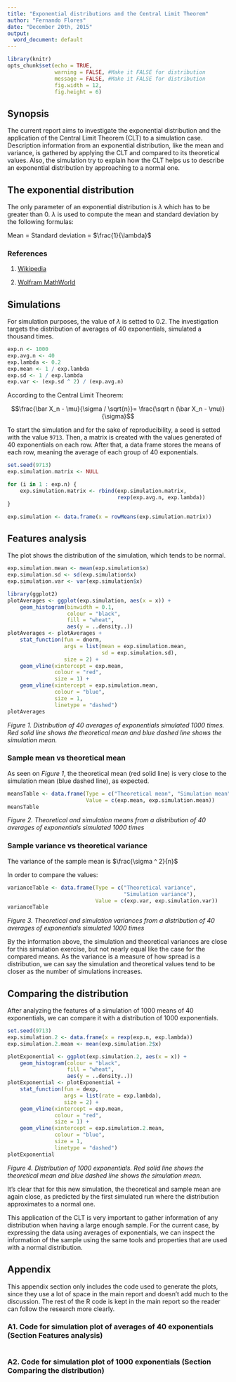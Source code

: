 ```yaml
---
title: "Exponential distributions and the Central Limit Theorem"
author: "Fernando Flores"
date: "December 20th, 2015"
output:
  word_document: default
---
```


```r
library(knitr)
opts_chunk$set(echo = TRUE, 
               warning = FALSE, #Make it FALSE for distribution
               message = FALSE, #Make it FALSE for distribution
               fig.width = 12,
               fig.height = 6)
```

## Synopsis

The current report aims to investigate the exponential distribution and the application of the Central Limit Theorem (CLT) to a simulation case. Description information from an exponential distribution, like the mean and variance, is gathered by applying the CLT and compared to its theoretical values. Also, the simulation try to explain how the CLT helps us to describe an exponential distribution by approaching to a normal one.


## The exponential distribution

The only parameter of an exponential distribution is $\lambda$ which has to be greater than 0. $\lambda$ is used to compute the mean and standard deviation by the following formulas:

Mean = Standard deviation = $\frac{1}{\lambda}$


### References

1. [Wikipedia](https://en.wikipedia.org/wiki/Exponential_distribution)

2. [Wolfram MathWorld](http://mathworld.wolfram.com/ExponentialDistribution.html)


## Simulations

For simulation purposes, the value of $\lambda$ is setted to 0.2. The investigation targets the distribution of averages of 40 exponentials, simulated a thousand times.

```r
exp.n <- 1000
exp.avg.n <- 40
exp.lambda <- 0.2
exp.mean <- 1 / exp.lambda
exp.sd <- 1 / exp.lambda
exp.var <- (exp.sd ^ 2) / (exp.avg.n)
```

According to the Central Limit Theorem:

$$\frac{\bar X_n - \mu}{\sigma / \sqrt{n}}=
\frac{\sqrt n (\bar X_n - \mu)}{\sigma}$$


To start the simulation and for the sake of reproducibility, a seed is setted with the value `9713`. Then, a matrix is created with the values generated of 40 exponentials on each row. After that, a data frame stores the means of each row, meaning the average of each group of 40 exponentials.

```r
set.seed(9713)
exp.simulation.matrix <- NULL

for (i in 1 : exp.n) {
    exp.simulation.matrix <- rbind(exp.simulation.matrix, 
                                   rexp(exp.avg.n, exp.lambda))
}

exp.simulation <- data.frame(x = rowMeans(exp.simulation.matrix))
```


## Features analysis

The plot shows the distribution of the simulation, which tends to be normal.

```r
exp.simulation.mean <- mean(exp.simulation$x)
exp.simulation.sd <- sd(exp.simulation$x)
exp.simulation.var <- var(exp.simulation$x)
```

```r
library(ggplot2)
plotAverages <- ggplot(exp.simulation, aes(x = x)) + 
    geom_histogram(binwidth = 0.1, 
                   colour = "black",
                   fill = "wheat",
                   aes(y = ..density..)) 
plotAverages <- plotAverages + 
    stat_function(fun = dnorm, 
                  args = list(mean = exp.simulation.mean, 
                              sd = exp.simulation.sd), 
                  size = 2) +
    geom_vline(xintercept = exp.mean, 
               colour = "red",
               size = 1) +
    geom_vline(xintercept = exp.simulation.mean, 
               colour = "blue", 
               size = 1,
               linetype = "dashed")
plotAverages
```

*Figure 1. Distribution of 40 averages of exponentials simulated 1000 times. Red solid line shows the theoretical mean and blue dashed line shows the simulation mean.*


### Sample mean vs theoretical mean

As seen on *Figure 1*, the theoretical mean (red solid line) is very close to the simulation mean (blue dashed line), as expected.

```r
meansTable <- data.frame(Type = c("Theoretical mean", "Simulation mean"), 
                         Value = c(exp.mean, exp.simulation.mean))
meansTable
```

*Figure 2. Theoretical and simulation means from a distribution of 40 averages of exponentials simulated 1000 times*


### Sample variance vs theoretical variance

The variance of the sample mean is $\frac{\sigma ^ 2}{n}$

In order to compare the values:

```r
varianceTable <- data.frame(Type = c("Theoretical variance", 
                                     "Simulation variance"), 
                            Value = c(exp.var, exp.simulation.var))
varianceTable
```

*Figure 3. Theoretical and simulation variances from a distribution of 40 averages of exponentials simulated 1000 times*

By the information above, the simulation and theoretical variances are close for this simulation exercise, but not nearly equal like the case for the compared means. As the variance is a measure of how spread is a distribution, we can say the simulation and theoretical values tend to be closer as the number of simulations increases.


## Comparing the distribution

After analyzing the features of a simulation of 1000 means of 40 exponentials, we can compare it with a distribution of 1000 exponentials.

```r
set.seed(9713)
exp.simulation.2 <- data.frame(x = rexp(exp.n, exp.lambda))
exp.simulation.2.mean <- mean(exp.simulation.2$x)
``` 

```r
plotExponential <- ggplot(exp.simulation.2, aes(x = x)) + 
    geom_histogram(colour = "black",
                   fill = "wheat",
                   aes(y = ..density..)) 
plotExponential <- plotExponential + 
    stat_function(fun = dexp, 
                  args = list(rate = exp.lambda), 
                  size = 2) +
    geom_vline(xintercept = exp.mean, 
               colour = "red",
               size = 1) +
    geom_vline(xintercept = exp.simulation.2.mean, 
               colour = "blue", 
               size = 1,
               linetype = "dashed")
plotExponential
```

*Figure 4. Distribution of 1000 exponentials. Red solid line shows the theoretical mean and blue dashed line shows the simulation mean.*

It's clear that for this new simulation, the theoretical and sample mean are again close, as predicted by the first simulated run where the distribution approximates to a normal one.

This application of the CLT is very important to gather information of any distribution when having a large enough sample. For the current case, by expressing the data using averages of exponentials, we can inspect the information of the sample using the same tools and properties that are used with a normal distribution.


## Appendix

This appendix section only includes the code used to generate the plots, since they use a lot of space in the main report and doesn't add much to the discussion. The rest of the R code is kept in the main report so the reader can follow the research more clearly.


### A1. Code for simulation plot of averages of 40 exponentials (Section Features analysis)

```r

```

### A2. Code for simulation plot of 1000 exponentials (Section Comparing the distribution)

```r

```
